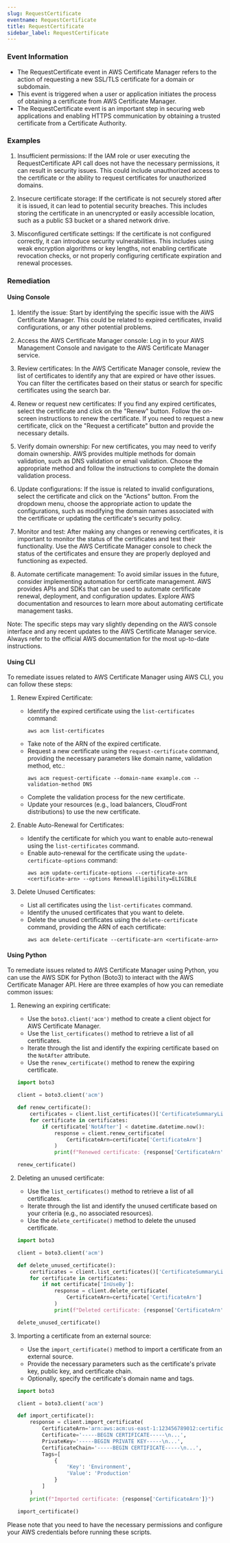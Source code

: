 ```yaml
--- 
slug: RequestCertificate
eventname: RequestCertificate
title: RequestCertificate
sidebar_label: RequestCertificate
---
```

                       
### Event Information

- The RequestCertificate event in AWS Certificate Manager refers to the action of requesting a new SSL/TLS certificate for a domain or subdomain.
- This event is triggered when a user or application initiates the process of obtaining a certificate from AWS Certificate Manager.
- The RequestCertificate event is an important step in securing web applications and enabling HTTPS communication by obtaining a trusted certificate from a Certificate Authority.


### Examples

1. Insufficient permissions: If the IAM role or user executing the RequestCertificate API call does not have the necessary permissions, it can result in security issues. This could include unauthorized access to the certificate or the ability to request certificates for unauthorized domains.

2. Insecure certificate storage: If the certificate is not securely stored after it is issued, it can lead to potential security breaches. This includes storing the certificate in an unencrypted or easily accessible location, such as a public S3 bucket or a shared network drive.

3. Misconfigured certificate settings: If the certificate is not configured correctly, it can introduce security vulnerabilities. This includes using weak encryption algorithms or key lengths, not enabling certificate revocation checks, or not properly configuring certificate expiration and renewal processes.

### Remediation

#### Using Console

1. Identify the issue: Start by identifying the specific issue with the AWS Certificate Manager. This could be related to expired certificates, invalid configurations, or any other potential problems.

2. Access the AWS Certificate Manager console: Log in to your AWS Management Console and navigate to the AWS Certificate Manager service.

3. Review certificates: In the AWS Certificate Manager console, review the list of certificates to identify any that are expired or have other issues. You can filter the certificates based on their status or search for specific certificates using the search bar.

4. Renew or request new certificates: If you find any expired certificates, select the certificate and click on the "Renew" button. Follow the on-screen instructions to renew the certificate. If you need to request a new certificate, click on the "Request a certificate" button and provide the necessary details.

5. Verify domain ownership: For new certificates, you may need to verify domain ownership. AWS provides multiple methods for domain validation, such as DNS validation or email validation. Choose the appropriate method and follow the instructions to complete the domain validation process.

6. Update configurations: If the issue is related to invalid configurations, select the certificate and click on the "Actions" button. From the dropdown menu, choose the appropriate action to update the configurations, such as modifying the domain names associated with the certificate or updating the certificate's security policy.

7. Monitor and test: After making any changes or renewing certificates, it is important to monitor the status of the certificates and test their functionality. Use the AWS Certificate Manager console to check the status of the certificates and ensure they are properly deployed and functioning as expected.

8. Automate certificate management: To avoid similar issues in the future, consider implementing automation for certificate management. AWS provides APIs and SDKs that can be used to automate certificate renewal, deployment, and configuration updates. Explore AWS documentation and resources to learn more about automating certificate management tasks.

Note: The specific steps may vary slightly depending on the AWS console interface and any recent updates to the AWS Certificate Manager service. Always refer to the official AWS documentation for the most up-to-date instructions.

#### Using CLI

To remediate issues related to AWS Certificate Manager using AWS CLI, you can follow these steps:

1. Renew Expired Certificate:
   - Identify the expired certificate using the `list-certificates` command:
     ```
     aws acm list-certificates
     ```
   - Take note of the ARN of the expired certificate.
   - Request a new certificate using the `request-certificate` command, providing the necessary parameters like domain name, validation method, etc.:
     ```
     aws acm request-certificate --domain-name example.com --validation-method DNS
     ```
   - Complete the validation process for the new certificate.
   - Update your resources (e.g., load balancers, CloudFront distributions) to use the new certificate.

2. Enable Auto-Renewal for Certificates:
   - Identify the certificate for which you want to enable auto-renewal using the `list-certificates` command.
   - Enable auto-renewal for the certificate using the `update-certificate-options` command:
     ```
     aws acm update-certificate-options --certificate-arn <certificate-arn> --options RenewalEligibility=ELIGIBLE
     ```

3. Delete Unused Certificates:
   - List all certificates using the `list-certificates` command.
   - Identify the unused certificates that you want to delete.
   - Delete the unused certificates using the `delete-certificate` command, providing the ARN of each certificate:
     ```
     aws acm delete-certificate --certificate-arn <certificate-arn>
     ```

#### Using Python

To remediate issues related to AWS Certificate Manager using Python, you can use the AWS SDK for Python (Boto3) to interact with the AWS Certificate Manager API. Here are three examples of how you can remediate common issues:

1. Renewing an expiring certificate:
   - Use the `boto3.client('acm')` method to create a client object for AWS Certificate Manager.
   - Use the `list_certificates()` method to retrieve a list of all certificates.
   - Iterate through the list and identify the expiring certificate based on the `NotAfter` attribute.
   - Use the `renew_certificate()` method to renew the expiring certificate.

   ```python
   import boto3

   client = boto3.client('acm')

   def renew_certificate():
       certificates = client.list_certificates()['CertificateSummaryList']
       for certificate in certificates:
           if certificate['NotAfter'] < datetime.datetime.now():
               response = client.renew_certificate(
                   CertificateArn=certificate['CertificateArn']
               )
               print(f"Renewed certificate: {response['CertificateArn']}")

   renew_certificate()
   ```

2. Deleting an unused certificate:
   - Use the `list_certificates()` method to retrieve a list of all certificates.
   - Iterate through the list and identify the unused certificate based on your criteria (e.g., no associated resources).
   - Use the `delete_certificate()` method to delete the unused certificate.

   ```python
   import boto3

   client = boto3.client('acm')

   def delete_unused_certificate():
       certificates = client.list_certificates()['CertificateSummaryList']
       for certificate in certificates:
           if not certificate['InUseBy']:
               response = client.delete_certificate(
                   CertificateArn=certificate['CertificateArn']
               )
               print(f"Deleted certificate: {response['CertificateArn']}")

   delete_unused_certificate()
   ```

3. Importing a certificate from an external source:
   - Use the `import_certificate()` method to import a certificate from an external source.
   - Provide the necessary parameters such as the certificate's private key, public key, and certificate chain.
   - Optionally, specify the certificate's domain name and tags.

   ```python
   import boto3

   client = boto3.client('acm')

   def import_certificate():
       response = client.import_certificate(
           CertificateArn='arn:aws:acm:us-east-1:123456789012:certificate/abcdefg-1234-5678-90ab-cdef12345678',
           Certificate='-----BEGIN CERTIFICATE-----\n...',
           PrivateKey='-----BEGIN PRIVATE KEY-----\n...',
           CertificateChain='-----BEGIN CERTIFICATE-----\n...',
           Tags=[
               {
                   'Key': 'Environment',
                   'Value': 'Production'
               }
           ]
       )
       print(f"Imported certificate: {response['CertificateArn']}")

   import_certificate()
   ```

Please note that you need to have the necessary permissions and configure your AWS credentials before running these scripts.


 